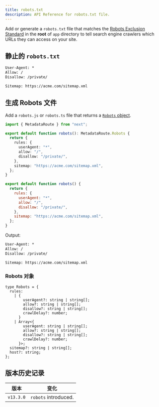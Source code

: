 ```yaml
---
title: robots.txt
description: API Reference for robots.txt file.
---
```


Add or generate a `robots.txt` file that matches the [Robots Exclusion Standard](https://en.wikipedia.org/wiki/Robots.txt#Standard) in the **root** of `app` directory to tell search engine crawlers which URLs they can access on your site.

## 静止的 `robots.txt`

```txt filename="app/robots.txt"
User-Agent: *
Allow: /
Disallow: /private/

Sitemap: https://acme.com/sitemap.xml
```

## 生成 Robots 文件

Add a `robots.js` or `robots.ts` file that returns a [`Robots` object](#robots-object).

```ts filename="app/robots.ts" switcher
import { MetadataRoute } from "next";

export default function robots(): MetadataRoute.Robots {
  return {
    rules: {
      userAgent: "*",
      allow: "/",
      disallow: "/private/",
    },
    sitemap: "https://acme.com/sitemap.xml",
  };
}
```

```js filename="app/robots.js" switcher
export default function robots() {
  return {
    rules: {
      userAgent: "*",
      allow: "/",
      disallow: "/private/",
    },
    sitemap: "https://acme.com/sitemap.xml",
  };
}
```

Output:

```txt
User-Agent: *
Allow: /
Disallow: /private/

Sitemap: https://acme.com/sitemap.xml
```

### Robots 对象

```tsx
type Robots = {
  rules:
    | {
        userAgent?: string | string[];
        allow?: string | string[];
        disallow?: string | string[];
        crawlDelay?: number;
      }
    | Array<{
        userAgent: string | string[];
        allow?: string | string[];
        disallow?: string | string[];
        crawlDelay?: number;
      }>;
  sitemap?: string | string[];
  host?: string;
};
```

## 版本历史记录

| 版本      | 变化                 |
| --------- | -------------------- |
| `v13.3.0` | `robots` introduced. |
